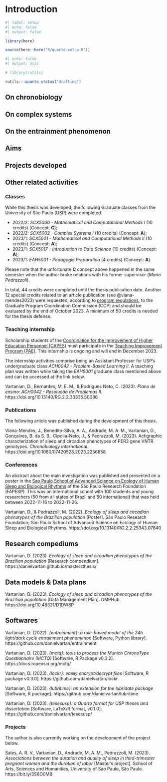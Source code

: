 # Introduction

```r
#| label: setup
#| echo: false
#| output: false

library(here)

source(here::here("R/quarto-setup.R"))
```

```r
#| echo: false
#| output: asis

# library(rutils)

rutils:::quarto_status("drafting")
```

::: {.content-visible when-format="pdf"}
\vspace{10pt}
:::

## On chronobiology

## On complex systems

## On the entrainment phenomenon

## Aims

## Projects developed

## Other related activities

### Classes

While this thesis was developed, the following Graduate classes from the University of São Paulo (USP) were completed.

* 2022/2: _SCX5000 - Mathematical and Computational Methods I_ (10 credits) (Concept: __C__);
* 2022/2: _SCX5002 - Complex Systems I_ (10 credits) (Concept: __A__);
* 2023/1: _SCX5001 - Mathematical and Computational Methods II_ (10 credits) (Concept: __A__);
* 2023/1: _SCX5017 - Introduction to Data Science_ (10 credits) (Concept: __A__);
* 2023/1: _EAH5001 - Pedagogic Preparation_ (4 credits) (Concept: __A__).

Please note that the unfortunate __C__ concept above happened in the same semester when the author broke relations with his former supervisor (_Mario Pedrazzoli_).

In total, 44 credits were completed until the thesis publication date. Another 12 special credits related to an article publication (see @viana-mendes2023) were requested, according to [program regulations](https://leginf.usp.br/?resolucao=resolucao-copgr-no-7829-de-03-de-outubro-de-2019), to the Graduate Program Coordination Commission (CCP) and should be evaluated by the end of October 2023. A minimum of 50 credits is needed for the thesis defense.

### Teaching internship

Scholarship students of the [Coordination for the Improvement of Higher Education Personnel (CAPES)](https://www.gov.br/capes/) must participate in the [Teaching Improvement Program (PAE)](www5.each.usp.br/pae/). This internship is ongoing and will end in December 2023.

The internship activities comprise being an Assistant Professor for USP's undergraduate class _ACH0042 - Problem-Based Learning II_. A teaching plan was written while taking the _EAH5001_ graduate class mentioned above and can be accessed at the link below.

<!-- @vartanian2023e -->

Vartanian, D., Bernardes, M. E. M., & Rodrigues Neto, C. (2023). _Plano de ensino: ACH0042 - Resolução de Problemas II_. https://doi.org/10.13140/RG.2.2.33335.50086

### Publications

The following article was published during the development of this thesis.

<!-- @viana-mendes2023 -->

Viana-Mendes, J., Benedito-Silva, A. A., Andrade, M. A. M., Vartanian, D., Gonçalves, B. da S. B., Cipolla-Neto, J., & Pedrazzoli, M. (2023). Actigraphic characterization of sleep and circadian phenotypes of PER3 gene VNTR genotypes. _Chronobiology International_. https://doi.org/10.1080/07420528.2023.2256858

### Conferences

An abstract about the main investigation was published and presented on a poster in the [Sao Paulo School of Advanced Science on Ecology of Human Sleep and Biological Rhythms](https://espca.fapesp.br/school/sao_paulo_school_of_advanced_science_on_ecology_of_human_sleep_and_biological_rhythms/101/) of the São Paulo Research Foundation (FAPESP). This was an international school with 100 students and young researchers (50 from all states of Brazil and 50 international) that was held between 2022-11-16 to 2022-11-26.

<!-- @vartanian2022a -->

Vartanian, D., & Pedrazzoli, M. (2022). _Ecology of sleep and circadian phenotypes of the Brazilian population_ \[Poster\]. São Paulo Research Foundation; São Paulo School of Advanced Science on Ecology of Human Sleep and Biological Rhythms. https://doi.org/10.13140/RG.2.2.25343.07840

## Research compediums

<!-- @vartanian2023d -->

Vartanian, D. (2023). _Ecology of sleep and circadian phenotypes of the Brazilian population_ [Research compendium]. https://danielvartan.github.io/mastersthesis/

## Data models & Data plans

<!-- @vartanian2023f -->

Vartanian, D. (2023). _Ecology of sleep and circadian phenotypes of the Brazilian population_ [Data Management Plan]. DMPHub. https://doi.org/10.48321/D1DW8P

## Softwares

<!-- @vartanian2022 -->

Vartanian, D. (2022). _{entrainment}: a rule-based model of the 24h light/dark cycle entrainment phenomenon_ [Software, Python library]. https://github.com/danielvartan/entrainment

<!-- @vartanian2023 -->

Vartanian, D. (2023). _{mctq}: tools to process the Munich ChronoType Questionnaire (MCTQ)_ [Software, R Package v0.3.2]. https://docs.ropensci.org/mctq/

<!-- @vartanian2023b -->

Vartanian, D. (2023). _{lockr}: easily encrypt/decrypt files_ [Software, R package v0.3.0]. https://github.com/danielvartan/lockr

<!-- @vartanian2023c -->

Vartanian, D. (2023). _{lubritime}: an extension for the lubridate package_ [Software, R package]. https://github.com/danielvartan/lubritime

<!-- @vartanian2023a -->

Vartanian, D. (2023). _{tesesusp}: a Quarto format for USP theses and dissertation_ [Software, LaTeX/R format, v0.1.0]. https://github.com/danielvartan/tesesusp/

### Projects

The author is also currently working on the development of the project below.

Sales, A. R. V., Vartanian, D., Andrade, M. A. M., Pedrazzoli, M. (2023). _Associations between the duration and quality of sleep in third-trimester pregnant women and the duration of labor_ \[Master's project\]. School of Arts, Sciences and Humanities, University of Sao Paulo, São Paulo. https://bit.ly/3S6O0MB   
